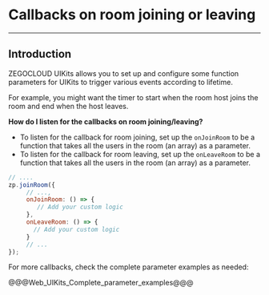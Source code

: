 # Callbacks on room joining or leaving

- - -

## Introduction

ZEGOCLOUD UIKits allows you to set up and configure some function parameters for UIKits to trigger various events according to lifetime.

For example, you might want the timer to start when the room host joins the room and end when the host leaves.


**How do I listen for the callbacks on room joining/leaving?**


- To listen for the callback for room joining, set up the `onJoinRoom` to be a function that takes all the users in the room (an array) as a parameter.
- To listen for the callback for room leaving, set up the `onLeaveRoom` to be a function that takes all the users in the room (an array) as a parameter.


```javascript
// ....
zp.joinRoom({
     // ...,
     onJoinRoom: () => {
        // Add your custom logic
     },
     onLeaveRoom: () => {
       // Add your custom logic
     }
     // ...
});
```

For more callbacks, check the complete parameter examples as needed:

<Accordion title="Complete parameter examples" defaultOpen="false">
@@@Web_UIKits_Complete_parameter_examples@@@
</Accordion>
